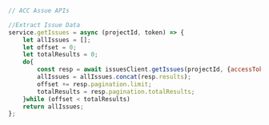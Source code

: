 
```js title="services/aps.js"
// ACC Assue APIs

//Extract Issue Data
service.getIssues = async (projectId, token) => {
    let allIssues = [];
    let offset = 0;
    let totalResults = 0;
    do{ 
        const resp = await issuesClient.getIssues(projectId, {accessToken:token,offset:offset});
        allIssues = allIssues.concat(resp.results);
        offset += resp.pagination.limit;
        totalResults = resp.pagination.totalResults;
    }while (offset < totalResults) 
    return allIssues;
};
```
